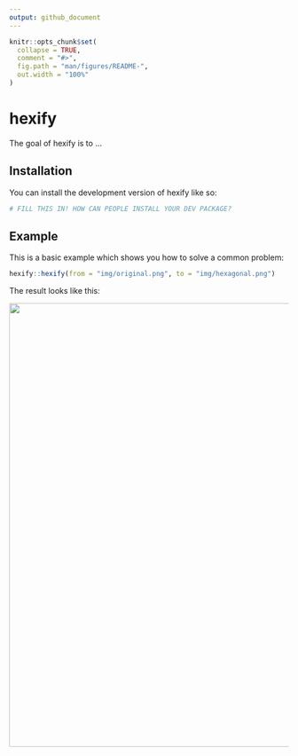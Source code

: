 ```yaml
---
output: github_document
---
```


<!-- README.md is generated from README.Rmd. Please edit that file -->

```r
knitr::opts_chunk$set(
  collapse = TRUE,
  comment = "#>",
  fig.path = "man/figures/README-",
  out.width = "100%"
)
```

# hexify

<!-- badges: start -->
<!-- badges: end -->

The goal of hexify is to ...

## Installation

You can install the development version of hexify like so:

``` r
# FILL THIS IN! HOW CAN PEOPLE INSTALL YOUR DEV PACKAGE?
```

## Example

This is a basic example which shows you how to solve a common problem:

```r
hexify::hexify(from = "img/original.png", to = "img/hexagonal.png")
```

The result looks like this:

<img src="img/hexagonal.png" width="800px">

